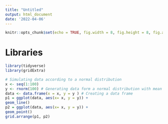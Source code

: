 ```yaml
---
title: "Untitled"
output: html_document
date: '2022-04-06'
---
```

```r
knitr::opts_chunk$set(echo = TRUE, fig.width = 8, fig.height = 8, fig.alig = "center")
```

# Libraries

```r
library(tidyverse)
library(gridExtra)
```

```r
# Simulating data according to a normal distribution
x <- seq(1:100)
y <- rnorm(100) # Generating data form a normal distribution with mean 0 and variance 1
data <- data.frame(x = x, y = y ) # Creating a data frame
p1 = ggplot(data, aes(x= x, y = y)) +
geom_line()
p2 = ggplot(data, aes(x= x, y = y)) +
geom_point()
grid.arrange(p1, p2)
```

